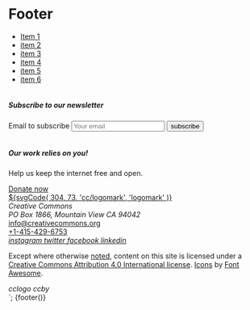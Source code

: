 
<Meta title="Patterns/Footer" />

# Footer

<footer class="footer">
  <nav aria-label="footerlinks" class="column footer-navigation">
    <ul class="menu">
      <li><a href="#" class="menu-item">Item 1</a></li>
      <li><a href="#" class="menu-item">item 2</a></li>
      <li><a href="#" class="menu-item">item 3</a></li>
      <li><a href="#" class="menu-item">item 4</a></li>
      <li><a href="#" class="menu-item">item 5</a></li>
      <li><a href="#" class="menu-item">item 6</a></li>
    </ul>
  </nav>
  <div class="column subscription">
    <h5 class="b-header">Subscribe to our newsletter</h5>
    <form class="newsletter">
      <label for="email" class="is-sr-only">Email to subscribe</label>
      <input type="text" id="email" class="input" placeholder="Your email">
      <input type="submit" value="subscribe" class="button small">
    </form>
  </div>
  <aside class="column donate-section">
    <h5>Our work relies on you!</h5>
    <p>Help us keep the internet free and open.</p>
    <a class="button small donate" href="http://creativecommons.org/donate">
      <i class="icon cc-letterheart-filled margin-right-smaller is-size-3 padding-top-smaller padding-left-small"></i>
      Donate now
    </a>
  </aside>
  <div class="column footer-logo">
    <a href="https://creativecommons.org" aria-label="home" class="main-logo margin-bottom-bigger">
      <span class="has-text-white">${svgCode(
				304,
				73,
				'cc/logomark',
				'logomark'
			)}</span>
    </a>
    <div>
      <address>Creative Commons<br/>PO Box 1866, Mountain View CA 94042</address>
      <a href="mailto:info@creativecommons.org" class="mail">info@creativecommons.org</a><br/>
      <a href="tel://+1-415-429-6753" class="phone">+1-415-429-6753</a>
    </div>
    <div class="socials-cover">
      <a href="https://www.instagram.com/creativecommons" aria-label="instagram" class="social has-text-white" target="_blank" rel="noopener">
        <i class="icon">instagram</i>
      </a>
      <a href="https://www.twitter.com/creativecommons" aria-label="twitter" class="social has-text-white" target="_blank" rel="noopener">
        <i class="icon">twitter</i>
      </a>
      <a href="https://www.facebook.com/creativecommons" aria-label="facebook" class="social has-text-white" target="_blank" rel="noopener">
        <i class="icon">facebook</i>
      </a>
      <a href="https://www.linkedin.com/company/creative-commons/" aria-label="linkedin" class="social has-text-white" target="_blank" rel="noopener">
        <i class="icon">linkedin</i>
      </a>
    </div>
  </div>
  <div class="column attribution">
    <p class="caption">
      Except where otherwise
      <a href="https://creativecommons.org/policies#license" target="_blank" rel="noopener">noted</a>,
      content on this site is licensed under a
      <a href="https://creativecommons.org/licenses/by/4.0/" target="_blank" rel="noopener">Creative Commons Attribution 4.0 International license</a>.
      <a href="https://creativecommons.org/website-icons" target="_blank" rel="noopener">Icons</a>
      by
      <a href="https://fontawesome.com/" target="_blank" rel="noopener">Font Awesome</a>.
    </p>
    <div class="margin-top-small">
      <i class="icon margin-right-small">cclogo</i>
      <i class="icon margin-right-small">ccby</i>
    </div>
  </div>        
</footer>`;

<Preview mdxSource={footer()}>
	<Story
		name="Default"
		parameters={{
			design: figmaConfig('639%3A185'),
		}}
	>
		{footer()}
	</Story>
</Preview>
